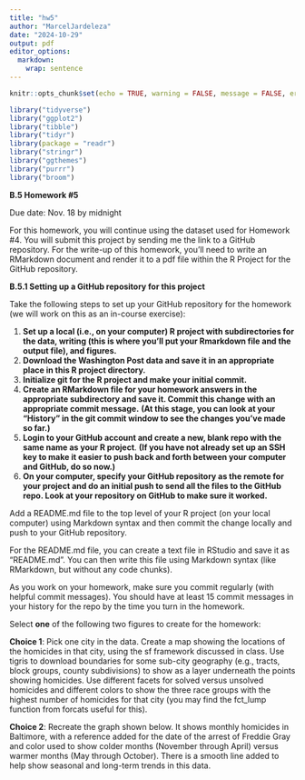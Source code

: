 ```yaml
---
title: "hw5"
author: "MarcelJardeleza"
date: "2024-10-29"
output: pdf
editor_options: 
  markdown: 
    wrap: sentence
---
```


```r
knitr::opts_chunk$set(echo = TRUE, warning = FALSE, message = FALSE, error = FALSE)
```

```r
library("tidyverse")
library("ggplot2")
library("tibble")
library("tidyr")
library(package = "readr")
library("stringr")
library("ggthemes")
library("purrr")
library("broom")
```

**B.5 Homework #5**

Due date: Nov. 18 by midnight

For this homework, you will continue using the dataset used for Homework #4.
You will submit this project by sending me the link to a GitHub repository.
For the write-up of this homework, you’ll need to write an RMarkdown document and render it to a pdf file within the R Project for the GitHub repository.

**B.5.1 Setting up a GitHub repository for this project**

Take the following steps to set up your GitHub repository for the homework (we will work on this as an in-course exercise):

1.  **Set up a local (i.e., on your computer) R project with subdirectories for the data, writing (this is where you’ll put your Rmarkdown file and the output file), and figures.**
2.  **Download the Washington Post data and save it in an appropriate place in this R project directory.**
3.  **Initialize git for the R project and make your initial commit.**
4.  **Create an RMarkdown file for your homework answers in the appropriate subdirectory and save it. Commit this change with an appropriate commit message.** **(At this stage, you can look at your “History” in the git commit window to see the changes you’ve made so far.)**
5.  **Login to your GitHub account and create a new, blank repo with the same name as your R project**. **(If you have not already set up an SSH key to make it easier to push back and forth between your computer and GitHub, do so now.)**
6.  **On your computer, specify your GitHub repository as the remote for your project and do an initial push to send all the files to the GitHub repo. Look at your repository on GitHub to make sure it worked.**

Add a README.md file to the top level of your R project (on your local computer) using Markdown syntax and then commit the change locally and push to your GitHub repository.

For the README.md file, you can create a text file in RStudio and save it as “README.md”.
You can then write this file using Markdown syntax (like RMarkdown, but without any code chunks).

As you work on your homework, make sure you commit regularly (with helpful commit messages).
You should have at least 15 commit messages in your history for the repo by the time you turn in the homework.

Select **one** of the following two figures to create for the homework:

**Choice 1**: Pick one city in the data.
Create a map showing the locations of the homicides in that city, using the sf framework discussed in class.
Use tigris to download boundaries for some sub-city geography (e.g., tracts, block groups, county subdivisions) to show as a layer underneath the points showing homicides.
Use different facets for solved versus unsolved homicides and different colors to show the three race groups with the highest number of homicides for that city (you may find the fct_lump function from forcats useful for this).

**Choice 2**: Recreate the graph shown below.
It shows monthly homicides in Baltimore, with a reference added for the date of the arrest of Freddie Gray and color used to show colder months (November through April) versus warmer months (May through October).
There is a smooth line added to help show seasonal and long-term trends in this data.
